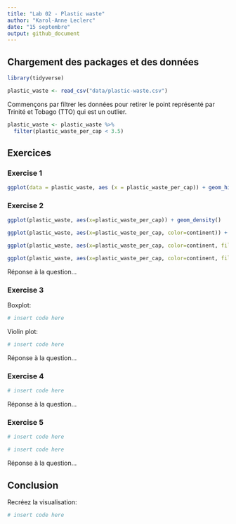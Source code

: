 ```yaml
---
title: "Lab 02 - Plastic waste"
author: "Karol-Anne Leclerc"
date: "15 septembre"
output: github_document
---
```


## Chargement des packages et des données

```r
library(tidyverse) 
```

```r
plastic_waste <- read_csv("data/plastic-waste.csv")
```

Commençons par filtrer les données pour retirer le point représenté par Trinité et Tobago (TTO) qui est un outlier.

```r
plastic_waste <- plastic_waste %>%
  filter(plastic_waste_per_cap < 3.5)
```


## Exercices

### Exercise 1

```r
ggplot(data = plastic_waste, aes (x = plastic_waste_per_cap)) + geom_histogram(binwidth = 0.2) + facet_wrap("continent")
```

### Exercise 2

```r
ggplot(plastic_waste, aes(x=plastic_waste_per_cap)) + geom_density()

ggplot(plastic_waste, aes(x=plastic_waste_per_cap, color=continent)) + geom_density(linewidth=0.25)

ggplot(plastic_waste, aes(x=plastic_waste_per_cap, color=continent, fill=continent)) + geom_density(linewidth=0.25)

ggplot(plastic_waste, aes(x=plastic_waste_per_cap, color=continent, fill=continent)) + geom_density(alpha=0.25, linewidth=0.25)
```

Réponse à la question...

### Exercise 3

Boxplot:

```r
# insert code here
```

Violin plot:

```r
# insert code here
```

Réponse à la question...

### Exercise 4


```r
# insert code here
```

Réponse à la question...

### Exercise 5


```r
# insert code here
```

```r
# insert code here
```

Réponse à la question...

## Conclusion

Recréez la visualisation:

```r
# insert code here
```
